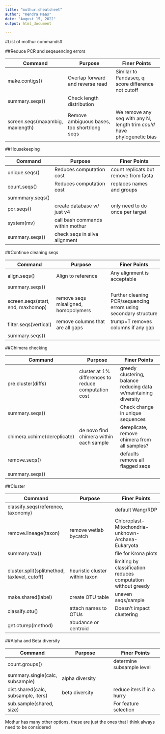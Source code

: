 ```yaml
---
title: "mothur.cheatsheet"
author: "Kendra Maas"
date: "August 15, 2022"
output: html_document

---
```

#List of mothur commands#

##Reduce PCR and seqeuencing errors

Command | Purpose | Finer Points  
---------------|----------------------|--------------------
make.contigs() | Overlap forward and reverse read | Similar to Pandaseq, q score difference not cutoff
summary.seqs() | Check length distribution  |  
screen.seqs(maxambig, maxlength) | Remove ambiguous bases, too short/long seqs | We remove any seq with any N, length trim *could* have phylogenetic bias  

##Housekeeping

Command | Purpose | Finer Points  
---------------|----------------------|--------------------
unique.seqs() | Reduces computation cost | count replicats but remove from fasta  
count.seqs() | Reduces computation cost | replaces names and groups  
summmary.seqs() |  |  
pcr.seqs() | create database w/ just v4 | only need to do once per target
system(mv) | call bash commands within mothur |  
summary.seqs() | check seqs in silva alignment |  

##Continue cleaning seqs

Command | Purpose | Finer Points  
---------------|----------------------|--------------------
align.seqs() | Align to reference | Any alignment is acceptable  
summary.seqs() |  |    
screen.seqs(start, end, maxhomop) | remove seqs misaligned, homopolymers | Further cleaning PCR/sequencing errors using secondary structure  
filter.seqs(vertical) | remove columns that are all gaps | trump=T removes columns if any gap  
summary.seqs() |  |  

##Chimera checking

Command | Purpose | Finer Points  
---------------|----------------------|--------------------
pre.cluster(diffs) | cluster at 1% differences to reduce computation cost | greedy clustering, balance reducing data w/maintaining diversity  
summary.seqs() |  | Check change in unique sequences
chimera.uchime(dereplicate) | de novo find chimera within each sample | dereplicate, remove chimera from all samples?  
remove.seqs() | | defaults remove all flagged seqs  
summary.seqs() | |  

##Cluster

Command | Purpose | Finer Points  
---------------|----------------------|--------------------
classify.seqs(reference, taxonomy) | | default Wang/RDP  
remove.lineage(taxon) | remove wetlab bycatch | Chloroplast-Mitochondria-unknown-Archaea-Eukaryota  
summary.tax() | | file for Krona plots  
cluster.split(splitmethod, taxlevel, cutoff) | heuristic cluster within taxon | limiting by classification reduces computation without greedy  
make.shared(label) | create OTU table | uneven seqs/sample  
classify.otu() | attach names to OTUs | Doesn't impact clustering  
get.oturep(method) | abudance or centroid |  

##Alpha and Beta diversity

Command | Purpose | Finer Points  
---------------|----------------------|--------------------
count.groups() | | determine subsample level  
summary.single(calc, subsample)| alpha diversity |   
dist.shared(calc, subsample, iters) | beta diversity | reduce iters if in a hurry  
sub.sample(shared, size) | | For feature selection  


Mothur has many other options, these are just the ones that I think always need to be considered